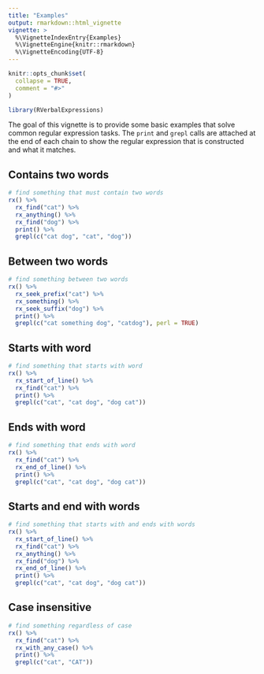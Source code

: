```yaml
---
title: "Examples"
output: rmarkdown::html_vignette
vignette: >
  %\VignetteIndexEntry{Examples}
  %\VignetteEngine{knitr::rmarkdown}
  %\VignetteEncoding{UTF-8}
---
```


```r
knitr::opts_chunk$set(
  collapse = TRUE,
  comment = "#>"
)

library(RVerbalExpressions)
```

The goal of this vignette is to provide some basic examples that solve common regular expression tasks. The `print` and `grepl` calls are attached at the end of each chain to show the regular expression that is constructed and what it matches.

## Contains two words

```r
# find something that must contain two words
rx() %>% 
  rx_find("cat") %>% 
  rx_anything() %>% 
  rx_find("dog") %>% 
  print() %>% 
  grepl(c("cat dog", "cat", "dog"))
```

## Between two words

```r
# find something between two words
rx() %>% 
  rx_seek_prefix("cat") %>% 
  rx_something() %>% 
  rx_seek_suffix("dog") %>% 
  print() %>% 
  grepl(c("cat something dog", "catdog"), perl = TRUE)
```

## Starts with word

```r
# find something that starts with word
rx() %>% 
  rx_start_of_line() %>% 
  rx_find("cat") %>% 
  print() %>% 
  grepl(c("cat", "cat dog", "dog cat"))
```

## Ends with word

```r
# find something that ends with word
rx() %>% 
  rx_find("cat") %>% 
  rx_end_of_line() %>% 
  print() %>% 
  grepl(c("cat", "cat dog", "dog cat"))
```

## Starts and end with words

```r
# find something that starts with and ends with words
rx() %>% 
  rx_start_of_line() %>% 
  rx_find("cat") %>% 
  rx_anything() %>% 
  rx_find("dog") %>% 
  rx_end_of_line() %>% 
  print() %>% 
  grepl(c("cat", "cat dog", "dog cat"))
```

## Case insensitive

```r
# find something regardless of case
rx() %>% 
  rx_find("cat") %>% 
  rx_with_any_case() %>% 
  print() %>% 
  grepl(c("cat", "CAT"))
```

